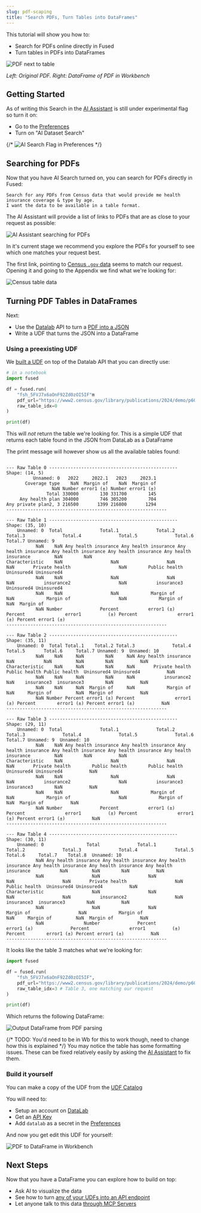 ```yaml
---
slug: pdf-scaping
title: "Search PDFs, Turn Tables into DataFrames"
---
```


This tutorial will show you how to:
- Search for PDFs online directly in Fused
- Turn tables in PDFs into DataFrames

<div style={{textAlign: 'center'}}>
<img 
src="/img/tutorials/data-science-ai/pdf_next_to_workbench_table.png"
alt="PDF next to table" style={{width: 1200}} />
</div>

_Left: Original PDF. Right: DataFrame of PDF in Workbench_


## Getting Started

As of writing this Search in the [AI Assistant](https://www.fused.io/workbench/ai-assistant) is still under experimental flag so turn it on:
- Go to the [Preferences](/workbench/preferences/)
- Turn on "AI Dataset Search"

{/* ![AI Search Flag in Preferences](/img/tutorials/ai_search_flag.png) */}

## Searching for PDFs

Now that you have AI Search turned on, you can search for PDFs directly in Fused:

```text
Search for any PDFs from Census data that would provide me health insurance coverage & type by age. 
I want the data to be available in a table format.
```

The AI Assistant will provide a list of links to PDFs that are as close to your request as possible:

<div style={{textAlign: 'center'}}>
<img 
src="/img/tutorials/data-science-ai/pdf_search_ai.png"
alt="AI Assistant searching for PDFs" style={{width: 1200}} />
</div>

In it's current stage we recommend you explore the PDFs for yourself to see which one matches your request best.

The first link, pointing to [Census `.gov` data](https://www2.census.gov/library/publications/2024/demo/p60-284.pdf) seems to match our request. Opening it and going to the Appendix we find what we're looking for:

<div style={{textAlign: 'center'}}>
<img 
src="/img/tutorials/data-science-ai/census_table_data.png"
alt="Census table data" style={{width: 1200}} />
</div>

## Turning PDF Tables in DataFrames

Next:
- Use the [Datalab](https://www.datalab.to/) API to turn a [PDF into a JSON](https://documentation.datalab.to/docs/recipes/table-recognition/table-rec-api-overview)
- Write a UDF that turns the JSON into a DataFrame

### Using a preexisting UDF

We [built a UDF](https://www.fused.io/workbench/udf/catalog/datalab_pdf_to_json_to_df-50eb6624-16b9-4347-9170-3a462b264357) on top of the Datalab API that you can directly use:

```python
# in a notebook
import fused

df = fused.run(
    "fsh_5FVJ7x6aOnF92Zd0zOI5IF"m
    pdf_url="https://www2.census.gov/library/publications/2024/demo/p60-284.pdf",
    raw_table_idx=0
)

print(df)
```

This will _not_ return the table we're looking for. This is a simple UDF that returns each table found in the JSON from DataLab as a DataFrame

The print message will however show us all the available tables found:

```

--- Raw Table 0 ------------------------------------------------
Shape: (14, 5)
          Unnamed: 0   2022     2022.1   2023     2023.1
       Coverage type    NaN  Margin of    NaN  Margin of
                 NaN Number error1 (±) Number error1 (±)
               Total 330000        130 331700        145
     Any health plan 304000        746 305200        704
Any private plan2, 3 216500       1399 216800       1294
------------------------------------------------------------

--- Raw Table 1 ------------------------------------------------
Shape: (35, 10)
    Unnamed: 0  Total              Total.1              Total.2              Total.3              Total.4              Total.5              Total.6     Total.7 Unnamed: 9
           NaN    NaN Any health insurance Any health insurance Any health insurance Any health insurance Any health insurance Any health insurance         NaN        NaN
Characteristic    NaN                  NaN                  NaN                  NaN       Private health                  NaN        Public health  Uninsured4 Uninsured4
           NaN    NaN                  NaN                  NaN                  NaN           insurance2                  NaN           insurance3  Uninsured4 Uninsured4
           NaN    NaN                  NaN            Margin of                  NaN            Margin of                  NaN            Margin of         NaN  Margin of
           NaN Number              Percent           error1 (±)              Percent               error1          (±) Percent               error1 (±) Percent error1 (±)
------------------------------------------------------------

--- Raw Table 2 ------------------------------------------------
Shape: (35, 11)
    Unnamed: 0  Total Total.1    Total.2 Total.3              Total.4       Total.5       Total.6     Total.7 Unnamed: 9  Unnamed: 10
           NaN    NaN     NaN        NaN     NaN Any health insurance           NaN           NaN         NaN        NaN          NaN
Characteristic    NaN     NaN        NaN     NaN       Private health Public health Public health  Uninsured4 Uninsured4          NaN
           NaN    NaN     NaN        NaN     NaN           insurance2           NaN    insurance3  insurance3        NaN          NaN
           NaN    NaN     NaN  Margin of     NaN            Margin of           NaN     Margin of         NaN  Margin of          NaN
           NaN Number Percent error1 (±) Percent               error1   (±) Percent        error1 (±) Percent error1 (±)          NaN
------------------------------------------------------------

--- Raw Table 3 ------------------------------------------------
Shape: (29, 11)
    Unnamed: 0  Total              Total.1              Total.2              Total.3              Total.4              Total.5              Total.6     Total.7 Unnamed: 9  Unnamed: 10
           NaN    NaN Any health insurance Any health insurance Any health insurance Any health insurance Any health insurance Any health insurance         NaN        NaN          NaN
Characteristic    NaN                  NaN                  NaN                  NaN       Private health        Public health        Public health  Uninsured4 Uninsured4          NaN
           NaN    NaN                  NaN                  NaN                  NaN           insurance2                  NaN           insurance3  insurance3        NaN          NaN
           NaN    NaN                  NaN            Margin of                  NaN            Margin of                  NaN            Margin of         NaN  Margin of          NaN
           NaN Number              Percent           error1 (±)              Percent               error1          (±) Percent               error1 (±) Percent error1 (±)          NaN
------------------------------------------------------------

--- Raw Table 4 ------------------------------------------------
Shape: (30, 11)
    Unnamed: 0                Total              Total.1              Total.2              Total.3              Total.4              Total.5       Total.6     Total.7    Total.8  Unnamed: 10
           NaN Any health insurance Any health insurance Any health insurance Any health insurance Any health insurance Any health insurance           NaN         NaN        NaN          NaN
           NaN                  NaN                  NaN                  NaN                  NaN       Private health                  NaN Public health  Uninsured4 Uninsured4          NaN
Characteristic                  NaN                  NaN                  NaN                  NaN           insurance2                  NaN    insurance3  insurance3        NaN          NaN
           NaN                  NaN                  NaN            Margin of                  NaN            Margin of                  NaN     Margin of         NaN  Margin of          NaN
           NaN               Number              Percent           error1 (±)              Percent               error1          (±) Percent        error1 (±) Percent error1 (±)          NaN
------------------------------------------------------------
```

It looks like the table 3 matches what we're looking for:

```python
import fused

df = fused.run(
    "fsh_5FVJ7x6aOnF92Zd0zOI5IF",
    pdf_url="https://www2.census.gov/library/publications/2024/demo/p60-284.pdf",
    raw_table_idx=3 # Table 3, one matching our request
)

print(df)
```

Which returns the following DataFrame:

<div style={{textAlign: 'center'}}>
<img src="/img/tutorials/data-science-ai/output_df_from_pdf_parsing.png" alt="Output DataFrame from PDF parsing" style={{width: '100%'}} />
</div>

{/* TODO: You'd need to be in Wb for this to work though, need to change how this is explained */}
You may notice the table has some formatting issues. These can be fixed relatively easily by asking the [AI Assistant](https://www.fused.io/workbench/ai-assistant) to fix them.

### Build it yourself

You can make a copy of the UDF from the [UDF Catalog](https://www.fused.io/workbench/udf/catalog/datalab_pdf_to_json_to_df-50eb6624-16b9-4347-9170-3a462b264357)

You will need to:
- Setup an account on [DataLab](https://www.datalab.to/)
- Get an [API Key](https://www.datalab.to/app/keys)
- Add `datalab` as a secret in the [Preferences](/workbench/preferences/#secrets-management)

And now you get edit this UDF for yourself:

<div style={{textAlign: 'center'}}>
<img src="/img/tutorials/data-science-ai/workbench_pdf_to_df.png" alt="PDF to DataFrame in Workbench" style={{width: '100%'}} />
</div>

## Next Steps

Now that you have a DataFrame you can explore how to build on top:
- Ask AI to visualize the data 
- See how to turn [any of your UDFs into an API endpoint](/tutorials/engineering-etl/#turn-your-data-into-an-api)
- Let anyone talk to this data [through MCP Servers](/tutorials/Analytics%20&%20Dashboard/let-anyone-talk-to-your-data/)